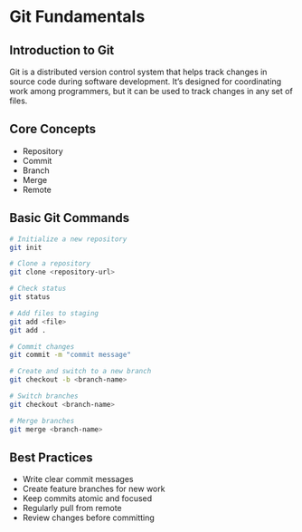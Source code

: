 # Git Fundamentals

## Introduction to Git

Git is a distributed version control system that helps track changes in source code during software development. It's designed for coordinating work among programmers, but it can be used to track changes in any set of files.

## Core Concepts

- Repository
- Commit
- Branch
- Merge
- Remote

## Basic Git Commands

```bash
# Initialize a new repository
git init

# Clone a repository
git clone <repository-url>

# Check status
git status

# Add files to staging
git add <file>
git add .

# Commit changes
git commit -m "commit message"

# Create and switch to a new branch
git checkout -b <branch-name>

# Switch branches
git checkout <branch-name>

# Merge branches
git merge <branch-name>
```

## Best Practices

- Write clear commit messages
- Create feature branches for new work
- Keep commits atomic and focused
- Regularly pull from remote
- Review changes before committing 